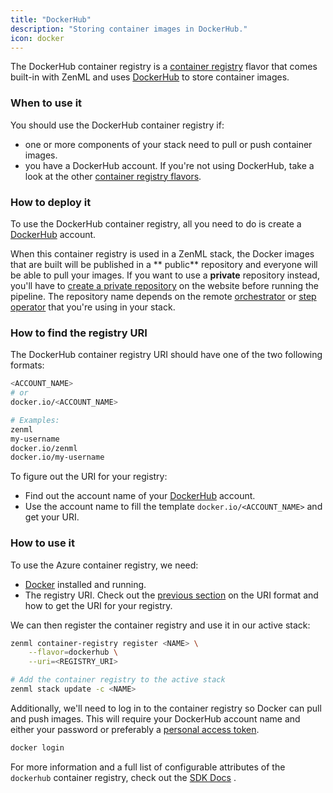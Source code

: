 ```yaml
---
title: "DockerHub"
description: "Storing container images in DockerHub."
icon: docker
---
```


The DockerHub container registry is a [container registry](/latest/versions/0.66.0/stack-components/container-registries) flavor that comes built-in with ZenML and uses [DockerHub](https://hub.docker.com/) to store container images.

### When to use it

You should use the DockerHub container registry if:

* one or more components of your stack need to pull or push container images.
* you have a DockerHub account. If you're not using DockerHub, take a look at the other [container registry flavors](/latest/versions/0.66.0/stack-components/container-registries#container-registry-flavors).

### How to deploy it

To use the DockerHub container registry, all you need to do is create a [DockerHub](https://hub.docker.com/) account.

When this container registry is used in a ZenML stack, the Docker images that are built will be published in a \*\* public\*\* repository and everyone will be able to pull your images. If you want to use a **private** repository instead, you'll have to [create a private repository](https://docs.docker.com/docker-hub/repos/#creating-repositories) on the website before running the pipeline. The repository name depends on the remote [orchestrator](/latest/versions/0.66.0/stack-components/orchestrators) or [step operator](/latest/versions/0.66.0/stack-components/step-operators) that you're using in your stack.

### How to find the registry URI

The DockerHub container registry URI should have one of the two following formats:

```bash
<ACCOUNT_NAME>
# or
docker.io/<ACCOUNT_NAME>

# Examples:
zenml
my-username
docker.io/zenml
docker.io/my-username
```

To figure out the URI for your registry:

* Find out the account name of your [DockerHub](https://hub.docker.com/) account.
* Use the account name to fill the template `docker.io/<ACCOUNT_NAME>` and get your URI.

### How to use it

To use the Azure container registry, we need:

* [Docker](https://www.docker.com) installed and running.
* The registry URI. Check out the [previous section](/latest/versions/0.66.0/stack-components/container-registries/dockerhub#how-to-find-the-registry-uri) on the URI format and how to get the URI for your registry.

We can then register the container registry and use it in our active stack:


```bash
zenml container-registry register <NAME> \
    --flavor=dockerhub \
    --uri=<REGISTRY_URI>

# Add the container registry to the active stack
zenml stack update -c <NAME>
```

Additionally, we'll need to log in to the container registry so Docker can pull and push images. This will require your DockerHub account name and either your password or preferably a [personal access token](https://docs.docker.com/docker-hub/access-tokens/).

```bash
docker login
```

For more information and a full list of configurable attributes of the `dockerhub` container registry, check out the [SDK Docs](https://apidocs.zenml.io/latest/core%5Fcode%5Fdocs/core-container%5Fregistries/#zenml.container%5Fregistries.dockerhub%5Fcontainer%5Fregistry.DockerHubContainerRegistry) .

